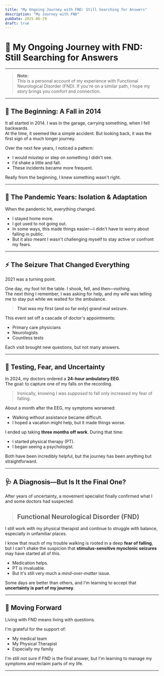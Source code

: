 ```yaml
---
title: "My Ongoing Journey with FND: Still Searching for Answers"
description: "My Journey with FND"
pubDate: 2025-06-29
draft: true
---
```


# 🌱 My Ongoing Journey with FND: Still Searching for Answers

---

> **Note:**  
> This is a personal account of my experience with Functional Neurological Disorder (FND). If you're on a similar path, I hope my story brings you comfort and connection.

---

## 🚪 The Beginning: A Fall in 2014

It all started in 2014. I was in the garage, carrying something, when I fell backwards.  
At the time, it seemed like a simple accident. But looking back, it was the first sign of a much longer journey.

Over the next few years, I noticed a pattern:

- I would misstep or step on something I didn't see.
- I'd shake a little and fall.
- These incidents became more frequent.

Really from the beginning, I knew something wasn't right.

---

## 🦠 The Pandemic Years: Isolation & Adaptation

When the pandemic hit, everything changed.

- I stayed home more.
- I got used to not going out.
- In some ways, this made things easier—I didn't have to worry about falling in public.
- But it also meant I wasn't challenging myself to stay active or confront my fears.

---

## ⚡ The Seizure That Changed Everything

2021 was a turning point.

One day, my foot hit the table. I shook, fell, and then—nothing.  
The next thing I remember, I was asking for help, and my wife was telling me to stay put while we waited for the ambulance.

> **That was my first (and so far only) grand mal seizure.**

This event set off a cascade of doctor's appointments:

- Primary care physicians
- Neurologists
- Countless tests

Each visit brought new questions, but not many answers.

---

## 🧠 Testing, Fear, and Uncertainty

In 2024, my doctors ordered a **24-hour ambulatory EEG**.  
The goal: to capture one of my falls on the recording.

> Ironically, knowing I was *supposed* to fall only increased my fear of falling.

About a month after the EEG, my symptoms worsened:

- Walking without assistance became difficult.
- I hoped a vacation might help, but it made things worse.

I ended up taking **three months off work**. During that time:

- I started physical therapy (PT).
- I began seeing a psychologist.

Both have been incredibly helpful, but the journey has been anything but straightforward.

---

## 🩺 A Diagnosis—But Is It the Final One?

After years of uncertainty, a movement specialist finally confirmed what I and some doctors had suspected:

> ## **Functional Neurological Disorder (FND)**

I still work with my physical therapist and continue to struggle with balance, especially in unfamiliar places.

I know that much of my trouble walking is rooted in a deep **fear of falling**, but I can't shake the suspicion that **stimulus-sensitive myoclonic seizures** may have started all of this.

- Medication helps.
- PT is invaluable.
- But it's still very much a *mind-over-matter* issue.

Some days are better than others, and I'm learning to accept that **uncertainty is part of my journey**.

---

## 🌄 Moving Forward

Living with FND means living with questions.

I'm grateful for the support of:

- My medical team
- My Physical Therapist
- Especially my family

I'm still not sure if FND is the final answer, but I'm learning to manage my symptoms and reclaim parts of my life.

--- 